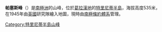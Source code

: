 {{coord|63|27|S|57|3|W|display=title}}

'''帕塞斯峰'''（{{lang-en|Passes Peak}}）是[[南極洲|南極洲]]的山峰，位於[[葛拉漢地|葛拉漢地]]的[[特里尼蒂半島|特里尼蒂半島]]，海拔高度535米，在1945年由[[英國|英國]]研究隊繪入地圖，現時由[[南極條約體系|南極條約體系]]管理。

{{DEFAULTSORT:Passes Peak}}
[[Category:特里尼蒂半島山峰|Category:特里尼蒂半島山峰]]


{{TrinityPeninsula-geo-stub}}